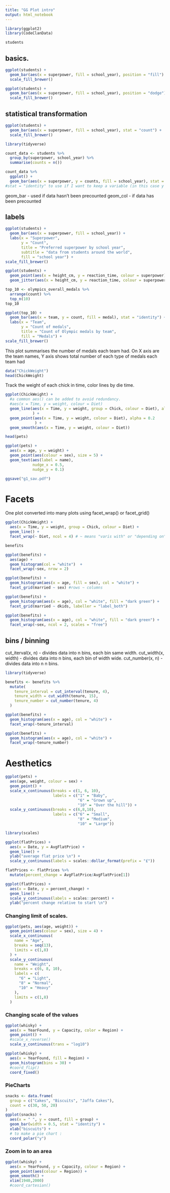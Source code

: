 ```yaml
---
title: "GG Plot intro"
output: html_notebook
---
```

```r
library(ggplot2)
library(CodeClanData)
```
```r
students
```
## basics.
```r
ggplot(students) + 
  geom_bar(aes(x = superpower, fill = school_year), position = "fill") + 
  scale_fill_brewer()
```
```r
ggplot(students) + 
  geom_bar(aes(x = superpower, fill = school_year), position = "dodge") + 
  scale_fill_brewer()
```

## statistical transformation
```r
ggplot(students) + 
  geom_bar(aes(x = superpower, fill = school_year), stat = "count") + 
  scale_fill_brewer()
```
```r
library(tidyverse)

count_data <- students %>%
  group_by(superpower, school_year) %>%
  summarise(counts = n())

count_data %>%
  ggplot() + 
  geom_bar(aes(x = superpower, y = counts, fill = school_year), stat = "identity")
#stat = "identity" to use if I want to keep a variable (in this case y = counts) the same.
```

geom_bar - used if data hasn't been precounted
geom_col - if data has been precounted

## labels

```r
ggplot(students) + 
  geom_bar(aes(x = superpower, fill = school_year)) + 
  labs(x = "Superpower", 
       y = "Count", 
       title = "Preferred superpower by school year", 
       subtitle = "data from students around the world", 
       fill = "school year") + 
scale_fill_brewer()
```
```r
ggplot(students) +
  geom_point(aes(x = height_cm, y = reaction_time, colour = superpower)) + 
  geom_jitter(aes(x = height_cm, y = reaction_time, colour = superpower), width = 5, height = 0.5) 
```


```r
top_10 <- olympics_overall_medals %>%
  arrange(count) %>% 
  top_n(10)
top_10

ggplot(top_10) + 
  geom_bar(aes(x = team, y = count, fill = medal), stat = "identity") + 
  labs(x = "Team", 
       y = "Count of medals", 
       title = "Count of Olympic medals by team",
       fill = "Medals") + 
scale_fill_brewer()
```
This plot summarises the number of medals each team had. On X axis are the team names, Y axis shows total number of each type of medals each team had 

```r
data("ChickWeight")
head(ChickWeight)
```
Track the weight of each chick in time, color lines by die time.

```r
ggplot(ChickWeight) + 
  #a common aes() can be added to avoid redundancy.
  #aes(x = Time, y = weight, colour = Diet)
  geom_line(aes(x = Time, y = weight, group = Chick, colour = Diet), alpha = 0.1
            ) + 
  geom_point(aes(x = Time, y = weight, colour = Diet), alpha = 0.2
             ) + 
  geom_smooth(aes(x = Time, y = weight, colour = Diet))
```
```r
head(pets)

ggplot(pets) + 
  aes(x = age, y = weight) + 
  geom_point(aes(colour = sex), size = 5) +
  geom_text(aes(label = name), 
            nudge_x = 0.5, 
            nudge_y = 0.1)

ggsave("g1_sav.pdf")
```


# Facets
One plot converted into many plots using facet_wrap() or facet_grid()

```r
ggplot(ChickWeight) + 
  aes(x = Time, y = weight, group = Chick, colour = Diet) + 
  geom_line() + 
  facet_wrap(~ Diet, ncol = 4) # ~ means "varis with" or "depending on"
```
```r
benefits

ggplot(benefits) +
  aes(age) +
  geom_histogram(col = "white")  + 
  facet_wrap(~sex, nrow = 2)
```

```r
ggplot(benefits) +
  geom_histogram(aes(x = age, fill = sex), col = "white") + 
  facet_grid(married ~ sex) #rows ~ columns
```
```r
ggplot(benefits) + 
  geom_histogram(aes(x = age), col = "white", fill = "dark green") + 
  facet_grid(married ~ dkids, labeller = "label_both")
```

```r
ggplot(benefits) + 
  geom_histogram(aes(x = age), col = "white", fill = "dark green") + 
  facet_wrap(~sex, ncol = 2, scales = "free")
```
## bins / binning

cut_iterval(x, n) - divides data into n bins, each bin same width.
cut_width(x, width) - divides data into n bins, each bin of width wide.
cut_number(x, n) - divides data into n n bins. 
```r
library(tidyverse)

```
```r
benefits <- benefits %>%
  mutate(
    tenure_interval = cut_interval(tenure, 4), 
    tenure_width = cut_width(tenure, 15),
    tenure_number = cut_number(tenure, 4)
  )

ggplot(benefits) + 
  geom_histogram(aes(x = age), col = "white") + 
  facet_wrap(~tenure_interval)

ggplot(benefits) + 
  geom_histogram(aes(x = age), col = "white") + 
  facet_wrap(~tenure_number)
```
# Aesthetics

```r
ggplot(pets) + 
  aes(age, weight, colour = sex) + 
  geom_point() + 
  scale_x_continuous(breaks = c(1, 6, 10), 
                     labels = c("1" = "Baby",
                                "6" = "Grown up",
                                "10" = "Over the hill")) + 
  scale_y_continuous(breaks = c(6,8,10),
                     labels = c("6" = "Small",
                                "8" = "Medium",
                                "10" = "Large"))
```
```r
library(scales)
```
```r
ggplot(flatPrices) + 
  aes(x = Date, y = AvgFlatPrice) + 
  geom_line() + 
  ylab("average flat price \n") + 
  scale_y_continuous(labels = scales::dollar_format(prefix = "£"))
```


```r
flatPrices <- flatPrices %>%
  mutate(percent_change = AvgFlatPrice/AvgFlatPrice[1])

ggplot(flatPrices) + 
  aes(x = Date, y = percent_change) + 
  geom_line() + 
  scale_y_continuous(labels = scales::percent) + 
  ylab("percent change relative to start \n")
```

### Changing limit of scales.

```r
ggplot(pets, aes(age, weight)) +
  geom_point(aes(colour = sex), size = 4) +
  scale_x_continuous(
    name = "Age",
    breaks = seq(13),
    limits = c(1,8)
  ) + 
  scale_y_continuous(
    name = "Weight",
    breaks = c(6, 8, 10),
    labels = c(
      "6" = "Light",
      "8" = "Normal",
      "10" = "Heavy"
    ), 
    limits = c(1,8)
  )
```

### Changing scale of the values

```r
ggplot(whisky) + 
  aes(x = YearFound, y = Capacity, color = Region) + 
  geom_point() +
  #scale_x_reverse()
  scale_y_continuous(trans = "log10")
```

```r
ggplot(whisky) + 
  aes(x = YearFound, fill = Region) + 
  geom_histogram(bins = 30) +
  #coord_flip()
  coord_fixed()
```
### PieCharts

```r
snacks <- data.frame(
  group = c("Cakes", "Biscuits", "Jaffa Cakes"),
  count = c(30, 50, 20)
)
ggplot(snacks) + 
  aes(x = " ", y = count, fill = group) +
  geom_bar(width = 0.5, stat = "identity") + 
  xlab("biscuits") + 
  # to make a pie chart : 
  coord_polar("y")
```

### Zoom in to an area

```r
ggplot(whisky) + 
  aes(x = YearFound, y = Capacity, colour = Region) + 
  geom_point(aes(colour = Region)) +  
  geom_smooth() + 
  xlim(1940,2000)  
  #coord_cartesian()
```










